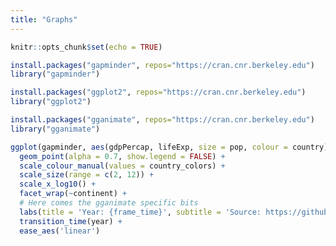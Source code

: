 ```yaml
---
title: "Graphs"
---
```


```r
knitr::opts_chunk$set(echo = TRUE)
```

```r
install.packages("gapminder", repos="https://cran.cnr.berkeley.edu")
library("gapminder")

install.packages("ggplot2", repos="https://cran.cnr.berkeley.edu")
library("ggplot2")

install.packages("gganimate", repos="https://cran.cnr.berkeley.edu")
library("gganimate")
```

```r

ggplot(gapminder, aes(gdpPercap, lifeExp, size = pop, colour = country)) +
  geom_point(alpha = 0.7, show.legend = FALSE) +
  scale_colour_manual(values = country_colors) +
  scale_size(range = c(2, 12)) +
  scale_x_log10() +
  facet_wrap(~continent) +
  # Here comes the gganimate specific bits
  labs(title = 'Year: {frame_time}', subtitle = 'Source: https://github.com/thomasp85/gganimate', x = 'GDP per capita', y = 'life expectancy') +
  transition_time(year) +
  ease_aes('linear')
```